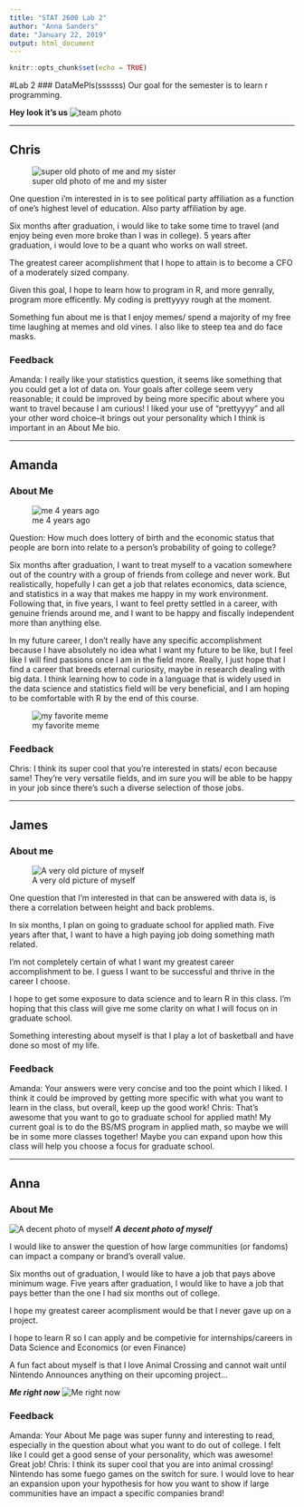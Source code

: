```yaml
---
title: "STAT 2600 Lab 2"
author: "Anna Sanders"
date: "January 22, 2019"
output: html_document
---
```


```r
knitr::opts_chunk$set(echo = TRUE)
```

#Lab 2
### DataMePls(ssssss)
Our goal for the semester is to learn r programming.

__Hey look it's us__
![team photo](Picture/squad.jpg)

---

## Chris
![super old photo of me and my sister](https://scontent-ort2-2.xx.fbcdn.net/v/t1.0-9/12112295_10101361245575172_7827597153382578565_n.jpg?_nc_cat=102&_nc_ht=scontent-ort2-2.xx&oh=408cdc391e2b2d12227f09ee84fbc596&oe=5CC2496C)

One question i'm interested in is to see political party affiliation as a function of one's highest level of education. Also party affiliation by age.

Six months after graduation, i would like to take some time to travel (and enjoy being even more broke than I was in college). 5 years after graduation, i would love to be a quant who works on wall street. 

The greatest career acomplishment that I hope to attain is to become a CFO of a moderately sized company. 

Given this goal, I hope to learn how to program in R, and more genrally, program more efficently. My coding is prettyyyy rough at the moment. 

Something fun about me is that I enjoy memes/ spend a majority of my free time laughing at memes and old vines. I also like to steep tea and do face masks. 

### Feedback
Amanda: I really like your statistics question, it seems like something that you could get a lot of data on. Your goals after college seem very reasonable; it could be improved 
                by being more specific about where you want to travel because I am curious! I liked your use of "prettyyyy" and all your other word choice--it brings out
                your personality which I think is important in an About Me bio.

---

## Amanda
### About Me

![me 4 years ago](https://scontent-ort2-2.xx.fbcdn.net/v/t1.0-9/13494758_902519519892798_1748535062047686485_n.jpg?_nc_cat=109&_nc_ht=scontent-ort2-2.xx&oh=f0c839e233004b5366dd36c3267ce6df&oe=5CBFE6DB)

Question: How much does lottery of birth and the economic status that people are born into relate to a person's probability of going to college?

Six months after graduation, I want to treat myself to a vacation somewhere out of the country with a group of friends from college and never work. 
But realistically, hopefully I can get a job that relates economics, data science, and statistics in a way that makes me happy in my work environment. 
Following that, in five years, I want to feel pretty settled in a career, with genuine friends around me, and I want to be happy and fiscally independent more than anything else.

In my future career, I don't really have any specific accomplishment because I have absolutely no idea what I want my future to be like, but I feel like I will find passions once I am in the field more. 
Really, I just hope that I find a career that breeds eternal curiosity, maybe in research dealing with big data. I think learning how to code in a language that is widely used in the data science and statistics field will be very beneficial, and I am hoping to be comfortable with R by the end of this course. 

![my favorite meme](https://i.pinimg.com/236x/3f/94/28/3f9428dd23609d79b635c5542a71fe28.jpg)

### Feedback
Chris: I think its super cool that you're interested in stats/ econ because same! They're very versatile fields, and im sure you will be able to be happy in your job since there's such a diverse selection of those jobs.

---

## James
### About me
![A very old picture of myself](https://scontent-ort2-2.xx.fbcdn.net/v/t1.0-9/994000_488734011222322_102261500_n.jpg?_nc_cat=109&_nc_ht=scontent-ort2-2.xx&oh=562b3863155bd4737aab4eb295a16798&oe=5CF4C0C2)

One question that I'm interested in that can be answered with data is, is there a correlation between height and back problems. 

In six months, I plan on going to graduate school for applied math. Five years after that, I want to have a high paying job doing something math related. 

I'm not completely certain of what I want my greatest career accomplishment to be. I guess I want to be successful and thrive in the career I choose. 

I hope to get some exposure to data science and to learn R in this class. I'm hoping that this class will give me some clarity on what I will focus on in graduate school. 

Something interesting about myself is that I play a lot of basketball and have done so most of my life. 

### Feedback
Amanda: Your answers were very concise and too the point which I liked. I think it could be improved by getting more specific with what you want to learn 
                in the class, but overall, keep up the good work!
Chris: That's awesome that you want to go to graduate school for applied math! My current goal is to do the BS/MS program in applied math, so maybe we will be in some more classes together! Maybe you can expand upon how this class will help you choose a focus for graduate school. 

---

## Anna
### About Me
![A decent photo of myself](https://scontent-ort2-2.xx.fbcdn.net/v/t31.0-8/20543582_1451098261626153_5115894972998174498_o.jpg?_nc_cat=102&_nc_ht=scontent-ort2-2.xx&oh=8b77befaaf424e55cedf8bd1a362ccc0&oe=5CCB0068)
___A decent photo of myself___

I would like to answer the question of how large communities (or fandoms) can impact a company or brand's overall value.

Six months out of graduation, I would like to have a job that pays above minimum wage. Five years after graduation, I would like to have a job that pays better than the one I had six months out of college.

I hope my greatest career acomplisment would be that I never gave up on a project.

I hope to learn R so I can apply and be competivie for internships/careers in Data Science and Economics (or even Finance)

A fun fact about myself is that I love Animal Crossing and cannot wait until Nintendo Announces anything on their upcoming project...

___Me right now___
![Me right now](https://i.kinja-img.com/gawker-media/image/upload/s--Nrzh5cpt--/c_scale,f_auto,fl_progressive,q_80,w_800/w4cdsyzwdqzjn59w1bzg.png)

### Feedback
Amanda: Your About Me page was super funny and interesting to read, especially in the question about what you want to do out of college. I felt like
                I could get a good sense of your personality, which was awesome! Great job!
Chris: I think its super cool that you are into animal crossing! Nintendo has some fuego games on the switch for sure. I would love to hear an expansion upon your hypothesis for how you want to show if large communities have an impact a specific companies brand!